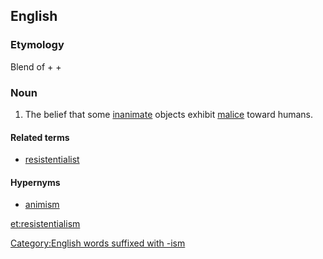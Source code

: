 ==English==

===Etymology===
Blend of {{etym|la|en}} {{term|res|lang=la|gloss=thing}} + {{term|resister|lang=en}} + {{term|existentialism|lang=en}}

===Noun===
{{wikipedia}}
{{en-noun|-}}

# {{label|en|humorous}} The belief that some [[inanimate]] objects exhibit [[malice]] toward humans.

====Related terms====
* [[resistentialist]]

====Hypernyms====
* [[animism]]

[[Category:English words suffixed with -ism]]

[[et:resistentialism]]